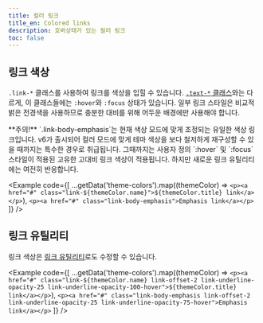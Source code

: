 ```yaml
---
title: 컬러 링크
title_en: Colored links
description: 호버상태가 있는 컬러 링크
toc: false
---
```



## 링크 색상

`.link-*` 클래스를 사용하여 링크를 색상을 입힐 수 있습니다. [`.text-*` 클래스]([[docsref:/utilities/colors]])와는 다르게, 이 클래스들에는 `:hover`와 `:focus` 상태가 있습니다. 일부 링크 스타일은 비교적 밝은 전경색을 사용하므로 충분한 대비를 위해 어두운 배경에만 사용해야 합니다.

<Callout type="info">
**주의!** `.link-body-emphasis`는 현재 색상 모드에 맞게 조정되는 유일한 색상 링크입니다. v6가 출시되어 컬러 모드에 맞게 테마 색상을 보다 철저하게 재구성할 수 있을 때까지는 특수한 경우로 취급됩니다. 그때까지는 사용자 정의 `:hover` 및 `:focus` 스타일이 적용된 고유한 고대비 링크 색상이 적용됩니다. 하지만 새로운 링크 유틸리티에는 여전히 반응합니다.
</Callout>

<Example code={[
  ...getData('theme-colors').map((themeColor) => `<p><a href="#" class="link-${themeColor.name}">${themeColor.title} link</a></p>`),
  `<p><a href="#" class="link-body-emphasis">Emphasis link</a></p>`
]} />

<Callout name="warning-color-assistive-technologies" />

## 링크 유틸리티

<AddedIn version="5.3.0" />

링크 색상은 [링크 유틸리티]([[docsref:/utilities/link/]])로도 수정할 수 있습니다.

<Example code={[
  ...getData('theme-colors').map((themeColor) => `<p><a href="#" class="link-${themeColor.name} link-offset-2 link-underline-opacity-25 link-underline-opacity-100-hover">${themeColor.title} link</a></p>`),
  `<p><a href="#" class="link-body-emphasis link-offset-2 link-underline-opacity-25 link-underline-opacity-75-hover">Emphasis link</a></p>`
]} />